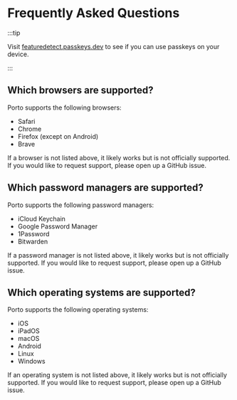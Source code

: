 # Frequently Asked Questions

:::tip

Visit [featuredetect.passkeys.dev](https://featuredetect.passkeys.dev)
to see if you can use passkeys on your device.

:::

## Which browsers are supported?

Porto supports the following browsers:

- Safari
- Chrome
- Firefox (except on Android)
- Brave

If a browser is not listed above, it likely works but is not officially supported.
If you would like to request support, please open up a GitHub issue.

## Which password managers are supported?

Porto supports the following password managers:

- iCloud Keychain
- Google Password Manager
- 1Password
- Bitwarden

If a password manager is not listed above, it likely works but is not officially supported.
If you would like to request support, please open up a GitHub issue.

## Which operating systems are supported?

Porto supports the following operating systems:

- iOS
- iPadOS
- macOS
- Android
- Linux
- Windows

If an operating system is not listed above, it likely works but is not officially supported.
If you would like to request support, please open up a GitHub issue.
